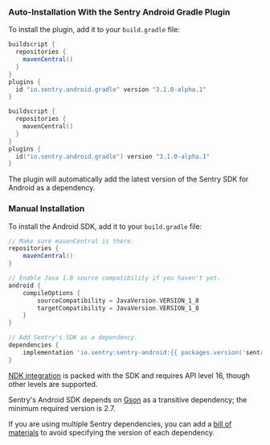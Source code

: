 ### Auto-Installation With the Sentry Android Gradle Plugin

To install the plugin, add it to your `build.gradle` file:

```groovy
buildscript {
  repositories {
    mavenCentral()
  }
}
plugins {
  id "io.sentry.android.gradle" version "3.1.0-alpha.1"
}
```

```kotlin
buildscript {
  repositories {
    mavenCentral()
  }
}
plugins {
  id("io.sentry.android.gradle") version "3.1.0-alpha.1"
}
```

The plugin will automatically add the latest version of the Sentry SDK for Android as a dependency.

### Manual Installation

To install the Android SDK, add it to your `build.gradle` file:

```groovy {filename:build.gradle}
// Make sure mavenCentral is there.
repositories {
    mavenCentral()
}

// Enable Java 1.8 source compatibility if you haven't yet.
android {
    compileOptions {
        sourceCompatibility = JavaVersion.VERSION_1_8
        targetCompatibility = JavaVersion.VERSION_1_8
    }
}

// Add Sentry's SDK as a dependency.
dependencies {
    implementation 'io.sentry:sentry-android:{{ packages.version('sentry.java.android', '4.2.0') }}'
}
```

<Note>

[NDK integration](/platforms/android/using-ndk/) is packed with the SDK and requires API level 16, though other levels are supported.

Sentry's Android SDK depends on [Gson](https://github.com/google/gson) as a transitive dependency; the minimum required version is 2.7.

If you are using multiple Sentry dependencies, you can add a [bill of materials](/platforms/android/configuration/bill-of-materials) to avoid specifying the version of each dependency.

</Note>
